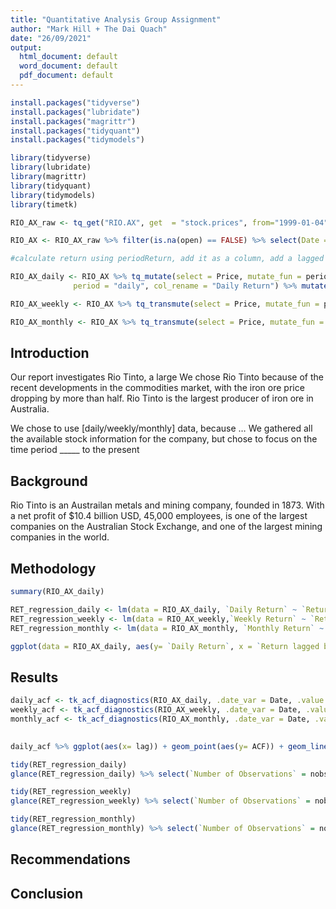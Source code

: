 ```yaml
---
title: "Quantitative Analysis Group Assignment"
author: "Mark Hill + The Dai Quach"
date: "26/09/2021"
output:
  html_document: default
  word_document: default
  pdf_document: default
---
```


```r
install.packages("tidyverse")
install.packages("lubridate")
install.packages("magrittr")
install.packages("tidyquant")
install.packages("tidymodels")


```

```r
library(tidyverse)
library(lubridate)
library(magrittr)
library(tidyquant)
library(tidymodels)
library(timetk)
```

```r

RIO_AX_raw <- tq_get("RIO.AX", get  = "stock.prices", from="1999-01-04")

RIO_AX <- RIO_AX_raw %>% filter(is.na(open) == FALSE) %>% select(Date = date, Price = open)


```

```r
#calculate return using periodReturn, add it as a column, add a lagged column

RIO_AX_daily <- RIO_AX %>% tq_mutate(select = Price, mutate_fun = periodReturn,
              period = "daily", col_rename = "Daily Return") %>% mutate(`Return lagged by 1 day` = lag(`Daily Return`)) 

RIO_AX_weekly <- RIO_AX %>% tq_transmute(select = Price, mutate_fun = periodReturn, period = "weekly", col_rename = "Weekly Return" ) %>% left_join(RIO_AX) %>% relocate(Price, .after = Date )  %>% mutate(`Return lagged by 1 week` = lag(`Weekly Return`))

RIO_AX_monthly <- RIO_AX %>% tq_transmute(select = Price, mutate_fun = periodReturn, period = "monthly", col_rename = "Monthly Return" ) %>% left_join(RIO_AX) %>% relocate(Price, .after = Date ) %>% mutate(`Return lagged by 1 month` = lag(`Monthly Return`))
```


## Introduction
Our report investigates Rio Tinto, a large  We chose Rio Tinto because of the recent developments in the commodities market, with the iron ore price dropping by more than half. Rio Tinto is the largest producer of iron ore in Australia.

We chose to use [daily/weekly/monthly] data, because ...
We gathered all the available stock information for the company, but chose to focus on the time period _____ to the present

## Background
Rio Tinto is an Austrailan metals and mining company, founded in 1873. With a net profit of $10.4 billion USD, 45,000 employees, is one of the largest companies on the Australian Stock Exchange, and one of the largest mining companies in the world. 

## Methodology

```r
summary(RIO_AX_daily)
```

```r
RET_regression_daily <- lm(data = RIO_AX_daily, `Daily Return` ~ `Return lagged by 1 day`)
RET_regression_weekly <- lm(data = RIO_AX_weekly,`Weekly Return` ~ `Return lagged by 1 week`)
RET_regression_monthly <- lm(data = RIO_AX_monthly, `Monthly Return` ~ `Return lagged by 1 month`)
```


```r
ggplot(data = RIO_AX_daily, aes(y= `Daily Return`, x = `Return lagged by 1 day`)) + geom_line() + ggtitle("Return on Rio Tinto shares, vs. Return of Previous Day") + theme(plot.title = element_text(hjust = 0.5))
```


## Results
```r

daily_acf <- tk_acf_diagnostics(RIO_AX_daily, .date_var = Date, .value = `Daily Return`)
weekly_acf <- tk_acf_diagnostics(RIO_AX_weekly, .date_var = Date, .value = `Weekly Return`)
monthly_acf <- tk_acf_diagnostics(RIO_AX_monthly, .date_var = Date, .value = `Monthly Return`)
  
```

```r
daily_acf %>% ggplot(aes(x= lag)) + geom_point(aes(y= ACF)) + geom_line(aes(y= .white_noise_upper)) + geom_line(aes(y= .white_noise_lower)) 
```




```r
tidy(RET_regression_daily)
glance(RET_regression_daily) %>% select(`Number of Observations` = nobs, `Adjusted R Squared` = adj.r.squared)

tidy(RET_regression_weekly)
glance(RET_regression_weekly) %>% select(`Number of Observations` = nobs, `Adjusted R Squared` = adj.r.squared)

tidy(RET_regression_monthly)
glance(RET_regression_monthly) %>% select(`Number of Observations` = nobs, `Adjusted R Squared` = adj.r.squared)

```

## Recommendations

## Conclusion